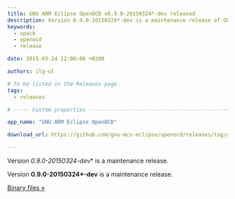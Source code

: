 ```yaml
---
title: GNU ARM Eclipse OpenOCD v0.9.0-20150324*-dev released
description: Version 0.9.0-20150324*-dev is a maintenance release of GNU ARM Eclipse OpenOCD.
keywords:
  - xpack
  - openocd
  - release

date: 2015-03-24 12:00:00 +0200

authors: ilg-ul

# To be listed in the Releases page.
tags:
  - releases

# ----- Custom properties -----------------------------------------------------

app_name: "GNU ARM Eclipse OpenOCD"

download_url: https://github.com/gnu-mcu-eclipse/openocd/releases/tag/gae-0.9.0-20150324/

---
```


<head><title>{frontMatter.title}</title></head>
<head><meta property="og:title" content={frontMatter.title} /></head>

Version **0.9.0-20150324*-dev** is a maintenance release.

<!-- truncate -->

Version **0.9.0-20150324\*-dev** is a maintenance release.

<!-- truncate -->

<p><a href={frontMatter.download_url}>Binary files »</a></p>
